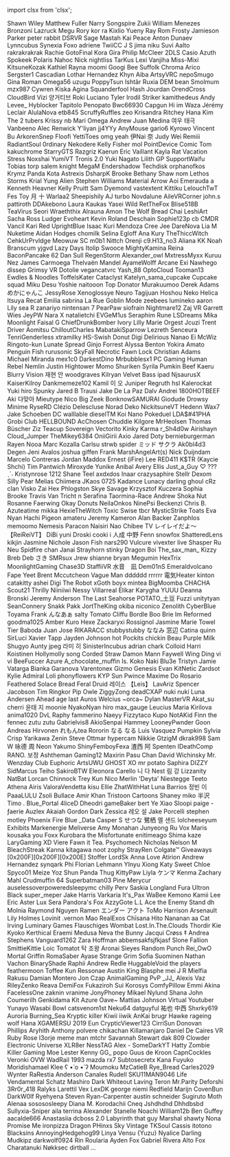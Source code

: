 ﻿import clsx from 'clsx';


<!-- Reminder that not only HTML chars have to be escaped, MDX chars also need to be (such as a space followed by an underscore). -->
<Patronelt k="0" ias="1" sp="0" >Shawn Wiley</Patronelt> <Patronelt k="0" ias="0" sp="0" >Matthew Fuller</Patronelt> <Patronelt k="0" ias="1" sp="0" >Narry</Patronelt> <Patronelt k="0" ias="1" sp="0" >Songspire</Patronelt> <Patronelt k="0" ias="1" sp="0" >Zukii</Patronelt> 
<Patronelt k="0" ias="0" sp="0" >William Menezes Bronzoni</Patronelt> <Patronelt k="0" ias="1" sp="0" >Lazruck</Patronelt> <Patronelt k="0" ias="1" sp="0" >Megu</Patronelt> <Patronelt k="0" ias="0" sp="0" >Rory</Patronelt> <Patronelt k="0" ias="1" sp="0" >kor ra</Patronelt> 
<Patronelt k="0" ias="1" sp="0" >Kixlio Yueny</Patronelt> <Patronelt k="0" ias="1" sp="0" >Ray Rom</Patronelt> <Patronelt k="0" ias="0" sp="0" >Frosty</Patronelt> <Patronelt k="0" ias="1" sp="0" >Jamieson Parker</Patronelt> <Patronelt k="0" ias="0" sp="0" >peter rabbit</Patronelt> 
<Patronelt k="0" ias="1" sp="0" >DSRVR</Patronelt> <Patronelt k="0" ias="0" sp="0" >Sage Mastah</Patronelt> <Patronelt k="0" ias="0" sp="0" >Kai Peace</Patronelt> <Patronelt k="0" ias="1" sp="0" >Anton Dunaev</Patronelt> <Patronelt k="0" ias="0" sp="0" >Lynncubus</Patronelt> 
<Patronelt k="0" ias="1" sp="0" >Synexia Foxo</Patronelt> <Patronelt k="0" ias="1" sp="0" >adriene</Patronelt> <Patronelt k="0" ias="1" sp="0" >TwiiCC</Patronelt> <Patronelt k="0" ias="1" sp="0" >J S</Patronelt> <Patronelt k="0" ias="1" sp="0" >jima niku</Patronelt> 
<Patronelt k="0" ias="1" sp="0" >Suvi Aalto</Patronelt> <Patronelt k="0" ias="1" sp="0" >rakrakrakrak</Patronelt> <Patronelt k="0" ias="1" sp="0" >Rachie</Patronelt> <Patronelt k="0" ias="0" sp="0" >GotoFinal</Patronelt> <Patronelt k="0" ias="1" sp="0" >Kora Gira</Patronelt> 
<Patronelt k="0" ias="1" sp="0" >Philip McCleer</Patronelt> <Patronelt k="0" ias="1" sp="0" >2DLS</Patronelt> <Patronelt k="0" ias="1" sp="0" >Casio</Patronelt> <Patronelt k="0" ias="1" sp="0" >Azuth</Patronelt> <Patronelt k="0" ias="1" sp="0" >Spokeek</Patronelt> 
<Patronelt k="0" ias="0" sp="0" >Polaris</Patronelt> <Patronelt k="0" ias="1" sp="0" >Nahoc</Patronelt> <Patronelt k="0" ias="1" sp="0" >Nick</Patronelt> <Patronelt k="0" ias="1" sp="0" >nightliss</Patronelt> <Patronelt k="0" ias="1" sp="0" >TarKus</Patronelt> 
<Patronelt k="0" ias="1" sp="0" >Lexi</Patronelt> <Patronelt k="0" ias="1" sp="0" >Vanjiha</Patronelt> <Patronelt k="0" ias="0" sp="0" >Miss&#0045;Mixi</Patronelt> <Patronelt k="0" ias="1" sp="0" >KitsuneKozak</Patronelt> <Patronelt k="0" ias="1" sp="0" >Kathiel Rayna</Patronelt> 
<Patronelt k="0" ias="1" sp="0" >moomi</Patronelt> <Patronelt k="0" ias="1" sp="0" >Googi</Patronelt> <Patronelt k="0" ias="1" sp="0" >Bee</Patronelt> <Patronelt k="0" ias="1" sp="0" >Suffolk</Patronelt> <Patronelt k="0" ias="0" sp="0" >Chroma</Patronelt> 
<Patronelt k="0" ias="0" sp="0" >Arico</Patronelt> <Patronelt k="0" ias="0" sp="0" >Sergster1</Patronelt> <Patronelt k="0" ias="0" sp="0" >Cascadian</Patronelt> <Patronelt k="0" ias="1" sp="0" >Lothar Hernandez</Patronelt> <Patronelt k="0" ias="1" sp="0" >Khyn</Patronelt> 
<Patronelt k="0" ias="1" sp="0" >Aiba</Patronelt> <Patronelt k="0" ias="1" sp="0" >ArtsyVRC</Patronelt> <Patronelt k="0" ias="1" sp="0" >nepoSmugo</Patronelt> <Patronelt k="0" ias="1" sp="0" >Gina Roman</Patronelt> <Patronelt k="0" ias="0" sp="0" >Omega56</Patronelt> 
<Patronelt k="0" ias="1" sp="0" >uzugu</Patronelt> <Patronelt k="0" ias="0" sp="0" >PoppyTsun</Patronelt> <Patronelt k="0" ias="1" sp="0" >Ishtãr</Patronelt> <Patronelt k="0" ias="0" sp="0" >Ruxia</Patronelt> <Patronelt k="0" ias="1" sp="0" >DEM bean</Patronelt> 
<Patronelt k="0" ias="1" sp="0" >Smolmum</Patronelt> <Patronelt k="0" ias="1" sp="0" >mzx987</Patronelt> <Patronelt k="0" ias="0" sp="0" >Cywren</Patronelt> <Patronelt k="0" ias="1" sp="0" >Kiska Agina</Patronelt> <Patronelt k="0" ias="1" sp="0" >Squanderfool</Patronelt> 
<Patronelt k="0" ias="1" sp="0" >Hash Jourdan</Patronelt> <Patronelt k="0" ias="0" sp="0" >OrendCross</Patronelt> <Patronelt k="0" ias="0" sp="0" >CloudBird</Patronelt> <Patronelt k="0" ias="1" sp="0" >Vizi</Patronelt> <Patronelt k="0" ias="1" sp="0" >양거티브</Patronelt> 
<Patronelt k="0" ias="1" sp="0" >Roki</Patronelt> <Patronelt k="0" ias="1" sp="0" >Luciano Tyler</Patronelt> <Patronelt k="0" ias="1" sp="0" >Irodil Striker</Patronelt> <Patronelt k="0" ias="0" sp="0" >kamithedeus</Patronelt> <Patronelt k="0" ias="1" sp="0" >Andy</Patronelt> 
<Patronelt k="0" ias="1" sp="0" >Levee&#0095;</Patronelt> <Patronelt k="0" ias="1" sp="0" >Hyblocker</Patronelt> <Patronelt k="0" ias="1" sp="0" >Tapitolo Penopato</Patronelt> <Patronelt k="0" ias="1" sp="0" >Bwc66930</Patronelt> <Patronelt k="0" ias="1" sp="0" >Capgun</Patronelt> 
<Patronelt k="0" ias="1" sp="0" >Hi im Waza</Patronelt> <Patronelt k="0" ias="1" sp="0" >Jérémy Leclair</Patronelt> <Patronelt k="0" ias="1" sp="0" >AlulaNova</Patronelt> <Patronelt k="0" ias="1" sp="0" >etb845</Patronelt> <Patronelt k="0" ias="1" sp="0" >ScruffyRuffles</Patronelt> 
<Patronelt k="0" ias="0" sp="0" >zeo</Patronelt> <Patronelt k="0" ias="1" sp="0" >Krisandra Ritchey</Patronelt> <Patronelt k="0" ias="1" sp="0" >Hana Kim</Patronelt> <Patronelt k="0" ias="1" sp="0" >The 2 tubers</Patronelt> <Patronelt k="0" ias="1" sp="0" >Krissy</Patronelt> 
<Patronelt k="0" ias="1" sp="0" >nb</Patronelt> <Patronelt k="0" ias="1" sp="0" >Mari</Patronelt> <Patronelt k="0" ias="1" sp="0" >Omega</Patronelt> <Patronelt k="0" ias="0" sp="0" >Andrew</Patronelt> <Patronelt k="0" ias="1" sp="0" >Juan Medina</Patronelt> 
<Patronelt k="0" ias="1" sp="0" >여우 태극</Patronelt> <Patronelt k="0" ias="1" sp="0" >Vanbeeno</Patronelt> <Patronelt k="0" ias="1" sp="0" >Alec Renwick</Patronelt> <Patronelt k="0" ias="1" sp="0" >Y&#0039;liyan</Patronelt> <Patronelt k="0" ias="1" sp="0" >jj4YYy</Patronelt> 
<Patronelt k="0" ias="1" sp="0" >AnyMouse</Patronelt> <Patronelt k="0" ias="0" sp="0" >gario6</Patronelt> <Patronelt k="0" ias="0" sp="0" >Kyrowo</Patronelt> <Patronelt k="0" ias="1" sp="0" >Vincent Bu</Patronelt> <Patronelt k="0" ias="1" sp="0" >ArkorenSnep</Patronelt> 
<Patronelt k="0" ias="0" sp="0" >Floofi</Patronelt> <Patronelt k="0" ias="0" sp="0" >YettiToes</Patronelt> <Patronelt k="0" ias="0" sp="0" >omg yeah</Patronelt> <Patronelt k="0" ias="0" sp="0" >伊Nai 奈</Patronelt> <Patronelt k="0" ias="0" sp="0" >Judy Wei</Patronelt> 
<Patronelt k="0" ias="0" sp="0" >Remiii</Patronelt> <Patronelt k="0" ias="1" sp="0" >RadiantSoul</Patronelt> <Patronelt k="0" ias="1" sp="0" >0rdinary</Patronelt> <Patronelt k="0" ias="0" sp="0" >Nekodere</Patronelt> <Patronelt k="0" ias="1" sp="0" >Kelly Fisher</Patronelt> 
<Patronelt k="0" ias="1" sp="0" >mol</Patronelt> <Patronelt k="0" ias="1" sp="0" >PointDevice</Patronelt> <Patronelt k="0" ias="1" sp="0" >Comic Tom</Patronelt> <Patronelt k="0" ias="1" sp="0" >kakuchrome</Patronelt> <Patronelt k="0" ias="1" sp="0" >StarryGTS</Patronelt> 
<Patronelt k="0" ias="1" sp="0" >Razgriz</Patronelt> <Patronelt k="0" ias="0" sp="0" >Kaerun</Patronelt> <Patronelt k="0" ias="0" sp="0" >Eric Vaillant</Patronelt> <Patronelt k="0" ias="1" sp="0" >Kayla</Patronelt> <Patronelt k="0" ias="1" sp="0" >Rat Vacation</Patronelt> 
<Patronelt k="0" ias="0" sp="0" >Stress</Patronelt> <Patronelt k="0" ias="0" sp="0" >Noxshai</Patronelt> <Patronelt k="0" ias="0" sp="0" >YumiVT</Patronelt> <Patronelt k="0" ias="0" sp="0" >Tronis 2&#0046;0</Patronelt> <Patronelt k="0" ias="1" sp="0" >Yuki Nagato</Patronelt> 
<Patronelt k="0" ias="0" sp="0" >Lilith GP</Patronelt> <Patronelt k="0" ias="1" sp="0" >SupportWaifu</Patronelt> <Patronelt k="0" ias="1" sp="0" >Tobias torp</Patronelt> <Patronelt k="0" ias="0" sp="0" >salem knight</Patronelt> <Patronelt k="0" ias="1" sp="0" >MegaM</Patronelt> 
<Patronelt k="0" ias="1" sp="0" >Endershadow</Patronelt> <Patronelt k="0" ias="1" sp="0" >Techdisk</Patronelt> <Patronelt k="0" ias="1" sp="0" >orphanofkos</Patronelt> <Patronelt k="0" ias="1" sp="0" >Krymz Panda</Patronelt> <Patronelt k="0" ias="1" sp="0" >Kota</Patronelt> 
<Patronelt k="0" ias="0" sp="0" >Astrexis</Patronelt> <Patronelt k="0" ias="1" sp="0" >DsharpK</Patronelt> <Patronelt k="0" ias="1" sp="0" >Brooke</Patronelt> <Patronelt k="0" ias="1" sp="0" >Bethany Shaw</Patronelt> <Patronelt k="0" ias="0" sp="0" >nom</Patronelt> 
<Patronelt k="0" ias="0" sp="0" >Lethos Storms</Patronelt> <Patronelt k="0" ias="0" sp="0" >Krial</Patronelt> <Patronelt k="0" ias="1" sp="0" >Yung Alien</Patronelt> <Patronelt k="0" ias="1" sp="0" >Stephen Williams</Patronelt> <Patronelt k="0" ias="0" sp="0" >Material Arrow</Patronelt> 
<Patronelt k="0" ias="1" sp="0" >Aoi Emerauda</Patronelt> <Patronelt k="0" ias="1" sp="0" >a</Patronelt> <Patronelt k="0" ias="1" sp="0" >Kenneth Heavner</Patronelt> <Patronelt k="0" ias="1" sp="0" >Kelly Pruitt</Patronelt> <Patronelt k="0" ias="0" sp="0" >Sam</Patronelt> 
<Patronelt k="0" ias="0" sp="0" >Dyemond</Patronelt> <Patronelt k="0" ias="0" sp="0" >vastextent</Patronelt> <Patronelt k="0" ias="1" sp="0" >Kittiku</Patronelt> <Patronelt k="0" ias="1" sp="0" >LelouchTwT</Patronelt> <Patronelt k="0" ias="1" sp="0" >Fes Toy</Patronelt> 
<Patronelt k="0" ias="0" sp="0" >月 十</Patronelt> <Patronelt k="0" ias="0" sp="0" >Warlaa2</Patronelt> <Patronelt k="0" ias="1" sp="0" >Sheepishily</Patronelt> <Patronelt k="0" ias="0" sp="0" >AJ</Patronelt> <Patronelt k="0" ias="1" sp="0" >turbo</Patronelt> 
<Patronelt k="0" ias="1" sp="0" >Novdalune</Patronelt> <Patronelt k="0" ias="1" sp="0" >AileVRCorner</Patronelt> <Patronelt k="0" ias="1" sp="0" >john&#0046;s</Patronelt> <Patronelt k="0" ias="0" sp="0" >pattiroth</Patronelt> <Patronelt k="0" ias="1" sp="0" >DDAkebono</Patronelt> 
<Patronelt k="0" ias="0" sp="0" >Laura Kaukas</Patronelt> <Patronelt k="0" ias="1" sp="0" >Yasei Wild</Patronelt> <Patronelt k="0" ias="1" sp="0" >RetTheFox</Patronelt> <Patronelt k="0" ias="1" sp="0" >Blise518B</Patronelt> <Patronelt k="0" ias="0" sp="0" >TeaVirus</Patronelt> 
<Patronelt k="0" ias="0" sp="0" >Seori</Patronelt> <Patronelt k="0" ias="0" sp="0" >Wraeththix</Patronelt> <Patronelt k="0" ias="1" sp="0" >Alrauna</Patronelt> <Patronelt k="0" ias="1" sp="0" >Amon The Wolf</Patronelt> <Patronelt k="0" ias="1" sp="0" >Bread Chai</Patronelt> 
<Patronelt k="0" ias="0" sp="0" >LeshiArt</Patronelt> <Patronelt k="0" ias="1" sp="0" >Sacha Ross</Patronelt> <Patronelt k="0" ias="1" sp="0" >Ludger</Patronelt> <Patronelt k="0" ias="1" sp="0" >Evoheart</Patronelt> <Patronelt k="0" ias="1" sp="0" >Kevin</Patronelt> 
<Patronelt k="0" ias="1" sp="0" >Roland Deschain</Patronelt> <Patronelt k="0" ias="1" sp="0" >Sophie123p</Patronelt> <Patronelt k="0" ias="1" sp="0" >cb</Patronelt> <Patronelt k="0" ias="1" sp="0" >CMDR Vancil</Patronelt> <Patronelt k="0" ias="1" sp="0" >Kari Red</Patronelt> 
<Patronelt k="0" ias="0" sp="0" >UprightBlue</Patronelt> <Patronelt k="0" ias="1" sp="0" >Isaac Kuri Mendoza</Patronelt> <Patronelt k="0" ias="0" sp="0" >Cree Jee</Patronelt> <Patronelt k="0" ias="1" sp="0" >DareNova</Patronelt> <Patronelt k="0" ias="0" sp="0" >Lia</Patronelt> 
<Patronelt k="0" ias="1" sp="0" >M</Patronelt> <Patronelt k="0" ias="0" sp="0" >Nuketime</Patronelt> <Patronelt k="0" ias="1" sp="0" >Aidan Hodges</Patronelt> <Patronelt k="0" ias="1" sp="0" >chomilk</Patronelt> <Patronelt k="0" ias="1" sp="0" >Selina Egloff</Patronelt> 
<Patronelt k="0" ias="1" sp="0" >Ana Kury</Patronelt> <Patronelt k="0" ias="1" sp="0" >TheThiccWitch</Patronelt> <Patronelt k="0" ias="1" sp="0" >CehkUrPrvldge</Patronelt> <Patronelt k="0" ias="0" sp="0" >Meowuw SC</Patronelt> <Patronelt k="0" ias="0" sp="0" >m0b1</Patronelt> 
<Patronelt k="0" ias="1" sp="0" >Nittch</Patronelt> <Patronelt k="0" ias="0" sp="0" >Orenji</Patronelt> <Patronelt k="0" ias="1" sp="0" >c9&#0046;H13&#0095;no3</Patronelt> <Patronelt k="0" ias="1" sp="0" >Aliana</Patronelt> <Patronelt k="0" ias="0" sp="0" >KK</Patronelt> 
<Patronelt k="0" ias="0" sp="0" >Noah Branscum</Patronelt> <Patronelt k="0" ias="0" sp="0" >yjgvd</Patronelt> <Patronelt k="0" ias="1" sp="0" >Lazy Days</Patronelt> <Patronelt k="0" ias="0" sp="0" >Itolip</Patronelt> <Patronelt k="0" ias="1" sp="0" >Swooce</Patronelt> 
<Patronelt k="0" ias="1" sp="0" >MightyKamina</Patronelt> <Patronelt k="0" ias="0" sp="0" >Reina</Patronelt> <Patronelt k="0" ias="1" sp="0" >BaconPancake 62</Patronelt> <Patronelt k="0" ias="0" sp="0" >Dan Sull</Patronelt> <Patronelt k="0" ias="1" sp="0" >RegenStorm</Patronelt> 
<Patronelt k="0" ias="1" sp="0" >Alexander&#0095;owl</Patronelt> <Patronelt k="0" ias="0" sp="0" >MxtressMyxx</Patronelt> <Patronelt k="0" ias="1" sp="0" >Kuruu</Patronelt> <Patronelt k="0" ias="1" sp="0" >Nez</Patronelt> <Patronelt k="0" ias="1" sp="0" >James Carmoega</Patronelt> 
<Patronelt k="0" ias="1" sp="0" >Thelvaën Mandel</Patronelt> <Patronelt k="0" ias="1" sp="0" >AyameWolff</Patronelt> <Patronelt k="0" ias="0" sp="0" >Arcane</Patronelt> <Patronelt k="0" ias="1" sp="0" >Exi Nawhego</Patronelt> <Patronelt k="0" ias="0" sp="0" >dissep</Patronelt> 
<Patronelt k="0" ias="1" sp="0" >Grimsy VR</Patronelt> <Patronelt k="0" ias="1" sp="0" >Dotolie</Patronelt> <Patronelt k="0" ias="1" sp="0" >vegancatvrc</Patronelt> <Patronelt k="0" ias="1" sp="0" >Yash&#0095;88</Patronelt> <Patronelt k="0" ias="0" sp="0" >OptoCloud</Patronelt> 
<Patronelt k="0" ias="1" sp="0" >Tooman13</Patronelt> <Patronelt k="0" ias="1" sp="0" >Ewdles &#0038; Noodles</Patronelt> <Patronelt k="0" ias="1" sp="0" >ToffelsKater</Patronelt> <Patronelt k="0" ias="1" sp="0" >Cataclyst</Patronelt> <Patronelt k="0" ias="1" sp="0" >Katelyn&#0095;sama&#0095;cupcake Cupcake squad</Patronelt> 
<Patronelt k="0" ias="1" sp="0" >Miku Desu</Patronelt> <Patronelt k="0" ias="1" sp="0" >Yoshie</Patronelt> <Patronelt k="0" ias="1" sp="0" >naitooon</Patronelt> <Patronelt k="0" ias="0" sp="0" >Top Donator</Patronelt> <Patronelt k="0" ias="1" sp="0" >Murakuumoo</Patronelt> 
<Patronelt k="0" ias="1" sp="0" >Derek Adams</Patronelt> <Patronelt k="0" ias="0" sp="0" >めかにゃんこ</Patronelt> <Patronelt k="0" ias="0" sp="0" >JessyRose</Patronelt> <Patronelt k="0" ias="0" sp="0" >Xenoglossye</Patronelt> <Patronelt k="0" ias="1" sp="0" >Neuro</Patronelt> 
<Patronelt k="0" ias="1" sp="0" >Tagijuan</Patronelt> <Patronelt k="0" ias="0" sp="0" >Hoshou Neko</Patronelt> <Patronelt k="0" ias="1" sp="0" >Helica Itsuya</Patronelt> <Patronelt k="0" ias="0" sp="0" >Recat</Patronelt> <Patronelt k="0" ias="1" sp="0" >Emilia</Patronelt> 
<Patronelt k="0" ias="1" sp="0" >sabrina La Rue</Patronelt> <Patronelt k="0" ias="0" sp="0" >Goblin Mode</Patronelt> <Patronelt k="0" ias="0" sp="0" >zeebees</Patronelt> <Patronelt k="0" ias="1" sp="0" >lumineko</Patronelt> <Patronelt k="0" ias="1" sp="0" >aaron</Patronelt> 
<Patronelt k="0" ias="0" sp="0" >Lily</Patronelt> <Patronelt k="0" ias="1" sp="0" >sea R</Patronelt> <Patronelt k="0" ias="1" sp="0" >zanariyo</Patronelt> <Patronelt k="0" ias="1" sp="0" >nintensan 7</Patronelt> <Patronelt k="0" ias="1" sp="0" >PearPaw</Patronelt> 
<Patronelt k="0" ias="0" sp="0" >siofrain</Patronelt> <Patronelt k="0" ias="1" sp="0" >Nightmare12</Patronelt> <Patronelt k="0" ias="0" sp="0" >Zaj VR</Patronelt> <Patronelt k="0" ias="0" sp="0" >Garrett Wies</Patronelt> <Patronelt k="0" ias="1" sp="0" >JeyPW</Patronelt> 
<Patronelt k="0" ias="1" sp="0" >Nara X</Patronelt> <Patronelt k="0" ias="0" sp="0" >natalietchi</Patronelt> <Patronelt k="0" ias="0" sp="0" >EVGeM1us</Patronelt> <Patronelt k="0" ias="0" sp="0" >Seraphim Rune</Patronelt> <Patronelt k="0" ias="1" sp="0" >LSDreams</Patronelt> 
<Patronelt k="0" ias="1" sp="0" >Mika Moonlight</Patronelt> <Patronelt k="0" ias="0" sp="0" >Faisal G</Patronelt> <Patronelt k="0" ias="1" sp="0" >ChiefDrunkBomber</Patronelt> <Patronelt k="0" ias="1" sp="0" >Ivory</Patronelt> <Patronelt k="0" ias="0" sp="0" >Lilly Marie</Patronelt> 
<Patronelt k="0" ias="0" sp="0" >Orgest</Patronelt> <Patronelt k="0" ias="1" sp="0" >Jcuzi</Patronelt> <Patronelt k="0" ias="1" sp="0" >Trent Driver</Patronelt> <Patronelt k="0" ias="1" sp="0" >Aomitsu</Patronelt> <Patronelt k="0" ias="1" sp="0" >ChilloutCharles</Patronelt> 
<Patronelt k="0" ias="1" sp="0" >MabatakiSparrow</Patronelt> <Patronelt k="0" ias="0" sp="0" >Lezreth Senceura</Patronelt> <Patronelt k="0" ias="1" sp="0" >TenriGenderless</Patronelt> <Patronelt k="0" ias="0" sp="0" >xtramilky</Patronelt> <Patronelt k="0" ias="0" sp="0" >HS&#0045;Swish</Patronelt> 
<Patronelt k="0" ias="1" sp="0" >Donut</Patronelt> <Patronelt k="0" ias="1" sp="0" >Digi</Patronelt> <Patronelt k="0" ias="1" sp="0" >Delirious</Patronelt> <Patronelt k="0" ias="0" sp="0" >Nanao Ei</Patronelt> <Patronelt k="0" ias="1" sp="0" >McWiz</Patronelt> 
<Patronelt k="0" ias="1" sp="0" >Ringoto&#0045;kun</Patronelt> <Patronelt k="0" ias="1" sp="0" >Lunate Spread</Patronelt> <Patronelt k="0" ias="1" sp="0" >Ginjo</Patronelt> <Patronelt k="0" ias="0" sp="0" >Forrest</Patronelt> <Patronelt k="0" ias="1" sp="0" >Alyssa Benton</Patronelt> 
<Patronelt k="0" ias="0" sp="0" >Yokira Amato</Patronelt> <Patronelt k="0" ias="1" sp="0" >Penguin Fish</Patronelt> <Patronelt k="0" ias="1" sp="0" >rurusonic</Patronelt> <Patronelt k="0" ias="1" sp="0" >SkyFall</Patronelt> <Patronelt k="0" ias="1" sp="0" >Necrotic Fawn</Patronelt> 
<Patronelt k="0" ias="1" sp="0" >Lock</Patronelt> <Patronelt k="0" ias="1" sp="0" >Christian Adams</Patronelt> <Patronelt k="0" ias="1" sp="0" >Michael Miranda</Patronelt> <Patronelt k="0" ias="0" sp="0" >mex1c0</Patronelt> <Patronelt k="0" ias="1" sp="0" >DarkestDino</Patronelt> 
<Patronelt k="0" ias="1" sp="0" >Mrbubblesx1 PC Gaming</Patronelt> <Patronelt k="0" ias="1" sp="0" >Human Rebel</Patronelt> <Patronelt k="0" ias="1" sp="0" >Nemlin</Patronelt> <Patronelt k="0" ias="1" sp="0" >Justin Hightower</Patronelt> <Patronelt k="0" ias="1" sp="0" >Momo Shuriken</Patronelt> 
<Patronelt k="0" ias="1" sp="0" >Syrila</Patronelt> <Patronelt k="0" ias="1" sp="0" >Pumkin</Patronelt> <Patronelt k="0" ias="1" sp="0" >Beef Kaeru</Patronelt> <Patronelt k="0" ias="1" sp="0" >Blurry Vision</Patronelt> <Patronelt k="0" ias="1" sp="0" >재현 안</Patronelt> 
<Patronelt k="0" ias="0" sp="0" >woodgraves</Patronelt> <Patronelt k="0" ias="1" sp="0" >Kilryan</Patronelt> <Patronelt k="0" ias="0" sp="0" >Velvet</Patronelt> <Patronelt k="0" ias="1" sp="0" >Bass</Patronelt> <Patronelt k="0" ias="1" sp="0" >ipad</Patronelt> 
<Patronelt k="0" ias="0" sp="0" >NjsaurusX</Patronelt> <Patronelt k="0" ias="1" sp="0" >KaiserKilroy</Patronelt> <Patronelt k="0" ias="0" sp="0" >Dankmemeze102 Kamil</Patronelt> <Patronelt k="0" ias="1" sp="0" >이 오</Patronelt> <Patronelt k="0" ias="0" sp="0" >Juniper Regruth</Patronelt> 
<Patronelt k="0" ias="0" sp="0" >hsl</Patronelt> <Patronelt k="0" ias="1" sp="0" >Kalerockat</Patronelt> <Patronelt k="0" ias="1" sp="0" >Yuki hiro</Patronelt> <Patronelt k="0" ias="0" sp="0" >Spunky</Patronelt> <Patronelt k="0" ias="1" sp="0" >Jared B Trausi</Patronelt> 
<Patronelt k="0" ias="1" sp="0" >Jake De La Paz</Patronelt> <Patronelt k="0" ias="0" sp="0" >Dalv Andrei</Patronelt> <Patronelt k="0" ias="0" sp="0" >1800HOTBEEF</Patronelt> <Patronelt k="0" ias="1" sp="0" >Aki</Patronelt> <Patronelt k="0" ias="1" sp="0" >다맞아</Patronelt> 
<Patronelt k="0" ias="0" sp="0" >Mieutype Nico</Patronelt> <Patronelt k="0" ias="1" sp="0" >Big Zeek</Patronelt> <Patronelt k="0" ias="1" sp="0" >BonknowSAMURAI</Patronelt> <Patronelt k="0" ias="0" sp="0" >Giodude</Patronelt> <Patronelt k="0" ias="1" sp="0" >Drowsy</Patronelt> 
<Patronelt k="0" ias="0" sp="0" >Minime</Patronelt> <Patronelt k="0" ias="0" sp="0" >RyseRD</Patronelt> <Patronelt k="0" ias="0" sp="0" >Clézio Delescluse</Patronelt> <Patronelt k="0" ias="0" sp="0" >Norad</Patronelt> <Patronelt k="0" ias="1" sp="0" >Deko</Patronelt> 
<Patronelt k="0" ias="0" sp="0" >NickitsuneVT</Patronelt> <Patronelt k="0" ias="0" sp="0" >Hedenn</Patronelt> <Patronelt k="0" ias="0" sp="0" >Wax7</Patronelt> <Patronelt k="0" ias="0" sp="0" >Jake Schoeben</Patronelt> <Patronelt k="0" ias="0" sp="0" >DC</Patronelt> 
<Patronelt k="0" ias="0" sp="0" >walllable</Patronelt> <Patronelt k="0" ias="0" sp="0" >dieselTM</Patronelt> <Patronelt k="0" ias="1" sp="0" >Koi Nano</Patronelt> <Patronelt k="0" ias="1" sp="0" >Pokeduel</Patronelt> <Patronelt k="0" ias="1" sp="0" >LDA&#0036;&#0035;41PHA</Patronelt> 
<Patronelt k="0" ias="0" sp="0" >Grobi</Patronelt> <Patronelt k="0" ias="0" sp="0" >Club HELLBOUND</Patronelt> <Patronelt k="0" ias="1" sp="0" >AcChosen</Patronelt> <Patronelt k="0" ias="0" sp="0" >Chuddie</Patronelt> <Patronelt k="0" ias="0" sp="0" >Kilgore</Patronelt> 
<Patronelt k="0" ias="0" sp="0" >MrHeolsen</Patronelt> <Patronelt k="0" ias="1" sp="0" >Thomas Büscher</Patronelt> <Patronelt k="0" ias="0" sp="0" >Ziz</Patronelt> <Patronelt k="0" ias="0" sp="0" >Teacup Sovereign</Patronelt> <Patronelt k="0" ias="0" sp="0" >Vectorito</Patronelt> 
<Patronelt k="0" ias="1" sp="0" >Kinky Karma</Patronelt> <Patronelt k="0" ias="0" sp="0" >r&#0095;Sh4d0w</Patronelt> <Patronelt k="0" ias="0" sp="0" >Airishayn</Patronelt> <Patronelt k="0" ias="1" sp="0" >Cloud&#0095;Jumper</Patronelt> <Patronelt k="0" ias="1" sp="0" >TheMikey6384</Patronelt> 
<Patronelt k="0" ias="0" sp="0" >OniiGirii</Patronelt> <Patronelt k="0" ias="0" sp="0" >Axio</Patronelt> <Patronelt k="0" ias="0" sp="0" >Jared Doty</Patronelt> <Patronelt k="0" ias="0" sp="0" >bernieburgerman</Patronelt> <Patronelt k="0" ias="0" sp="0" >Rayen</Patronelt> 
<Patronelt k="0" ias="0" sp="0" >Nooa</Patronelt> <Patronelt k="0" ias="0" sp="0" >Marc Kozalla</Patronelt> <Patronelt k="0" ias="1" sp="0" >Carlsu</Patronelt> <Patronelt k="0" ias="0" sp="0" >strwb</Patronelt> <Patronelt k="0" ias="0" sp="0" >spider</Patronelt> 
<Patronelt k="0" ias="1" sp="0" >ミッド サクラ</Patronelt> <Patronelt k="0" ias="0" sp="0" >Ak0bl4d3</Patronelt> <Patronelt k="0" ias="0" sp="0" >Degen</Patronelt> <Patronelt k="0" ias="0" sp="0" >Jeni Avalos</Patronelt> <Patronelt k="0" ias="1" sp="0" >joshua giffen</Patronelt> 
<Patronelt k="0" ias="0" sp="0" >Frank</Patronelt> <Patronelt k="0" ias="1" sp="0" >MarshAngelArt&#0040;s&#0041;</Patronelt> <Patronelt k="0" ias="0" sp="0" >Nick Duijndam</Patronelt> <Patronelt k="0" ias="0" sp="0" >Marcelo Contreras</Patronelt> <Patronelt k="0" ias="0" sp="0" >Jordan Maddox</Patronelt> 
<Patronelt k="0" ias="1" sp="0" >Ernest &#0040;iFire&#0041; Lee</Patronelt> <Patronelt k="0" ias="1" sp="0" >RED411</Patronelt> <Patronelt k="0" ias="1" sp="0" >K&#0036;TR &#0040;Kaycie Shchi&#0041;</Patronelt> <Patronelt k="0" ias="1" sp="0" >Tim Pantwich</Patronelt> <Patronelt k="0" ias="0" sp="0" >Miroxyde</Patronelt> 
<Patronelt k="0" ias="1" sp="0" >Yunike</Patronelt> <Patronelt k="0" ias="0" sp="0" >Anibal</Patronelt> <Patronelt k="0" ias="0" sp="0" >Avery Ellis</Patronelt> <Patronelt k="0" ias="0" sp="0" >Just&#0095;a&#0095;Guy</Patronelt> <Patronelt k="0" ias="1" sp="0" >♡ &#0063;&#0063;&#0063; ˎˊ˗</Patronelt> 
<Patronelt k="0" ias="0" sp="0" >Kristynrose 1212</Patronelt> <Patronelt k="0" ias="1" sp="0" >Shane Teel</Patronelt> <Patronelt k="0" ias="0" sp="0" >axdxdos</Patronelt> <Patronelt k="0" ias="1" sp="0" >Inaar</Patronelt> <Patronelt k="0" ias="1" sp="0" >crazysaphire</Patronelt> 
<Patronelt k="0" ias="0" sp="0" >Stellr</Patronelt> <Patronelt k="0" ias="0" sp="0" >Dexom</Patronelt> <Patronelt k="0" ias="0" sp="0" >Silly Pear</Patronelt> <Patronelt k="0" ias="0" sp="0" >Melias</Patronelt> <Patronelt k="0" ias="0" sp="0" >Chiimera</Patronelt> 
<Patronelt k="0" ias="0" sp="0" >JKaos 0725</Patronelt> <Patronelt k="0" ias="1" sp="0" >Kadance Lunacy</Patronelt> <Patronelt k="0" ias="1" sp="0" >darling ghoul</Patronelt> <Patronelt k="0" ias="0" sp="0" >cRz clan</Patronelt> <Patronelt k="0" ias="1" sp="0" >Visko</Patronelt> 
<Patronelt k="0" ias="1" sp="0" >Zai Hex</Patronelt> <Patronelt k="0" ias="0" sp="0" >Phlogston</Patronelt> <Patronelt k="0" ias="1" sp="0" >Skye Savage</Patronelt> <Patronelt k="0" ias="0" sp="0" >Krzysztof Kuczera</Patronelt> <Patronelt k="0" ias="0" sp="0" >Sophia</Patronelt> 
<Patronelt k="0" ias="0" sp="0" >Brooke</Patronelt> <Patronelt k="0" ias="1" sp="0" >Travis Van Tricht</Patronelt> <Patronelt k="0" ias="1" sp="0" >n</Patronelt> <Patronelt k="0" ias="0" sp="0" >Serafina Taormina&#0045;Race</Patronelt> <Patronelt k="0" ias="1" sp="0" >Andrew</Patronelt> 
<Patronelt k="0" ias="1" sp="0" >Shoka Nut</Patronelt> <Patronelt k="0" ias="0" sp="0" >Rosanne Faerwing</Patronelt> <Patronelt k="0" ias="0" sp="0" >Okay Donuts</Patronelt> <Patronelt k="0" ias="1" sp="0" >NeilaOnkos</Patronelt> <Patronelt k="0" ias="0" sp="0" >NinePsi</Patronelt> 
<Patronelt k="0" ias="1" sp="0" >Beckenzi</Patronelt> <Patronelt k="0" ias="1" sp="0" >Chris B&#0046;</Patronelt> <Patronelt k="0" ias="1" sp="0" >Azuteatime</Patronelt> <Patronelt k="0" ias="0" sp="0" >mikka</Patronelt> <Patronelt k="0" ias="0" sp="0" >HexieTheWitch</Patronelt> 
<Patronelt k="0" ias="1" sp="0" >Toxic Swise</Patronelt> <Patronelt k="0" ias="1" sp="0" >tbcr</Patronelt> <Patronelt k="0" ias="0" sp="0" >MysticStrike</Patronelt> <Patronelt k="0" ias="0" sp="0" >Toats</Patronelt> <Patronelt k="0" ias="1" sp="0" >Eva Nyan</Patronelt> 
<Patronelt k="0" ias="1" sp="0" >Hachi Pigeon</Patronelt> <Patronelt k="0" ias="0" sp="0" >amateru</Patronelt> <Patronelt k="0" ias="1" sp="0" >Jeremy</Patronelt> <Patronelt k="0" ias="1" sp="0" >Kameron</Patronelt> <Patronelt k="0" ias="0" sp="0" >Alan Backer</Patronelt> 
<Patronelt k="0" ias="0" sp="0" >Zanphlos</Patronelt> <Patronelt k="0" ias="0" sp="0" >memoomo</Patronelt> <Patronelt k="0" ias="1" sp="0" >Nemesis</Patronelt> <Patronelt k="0" ias="1" sp="0" >Paracon</Patronelt> <Patronelt k="0" ias="1" sp="0" >Naisiri Nao</Patronelt> 
<Patronelt k="0" ias="0" sp="0" >Chibee TV</Patronelt> <Patronelt k="0" ias="1" sp="0" >レイレイだよ～ 【ReiReiVT】</Patronelt> <Patronelt k="0" ias="0" sp="0" >DiBi</Patronelt> <Patronelt k="0" ias="1" sp="0" >yuni</Patronelt> <Patronelt k="0" ias="1" sp="0" >Droski</Patronelt> 
<Patronelt k="0" ias="0" sp="0" >cooki i</Patronelt> <Patronelt k="0" ias="0" sp="0" >人成 中野</Patronelt> <Patronelt k="0" ias="0" sp="0" >Fenn</Patronelt> <Patronelt k="0" ias="0" sp="0" >snowfox</Patronelt> <Patronelt k="0" ias="0" sp="0" >ShatteredLens</Patronelt> 
<Patronelt k="0" ias="0" sp="0" >kikjin</Patronelt> <Patronelt k="0" ias="0" sp="0" >Jasmine Nichole</Patronelt> <Patronelt k="0" ias="1" sp="0" >Jason Fish</Patronelt> <Patronelt k="0" ias="1" sp="0" >nars290</Patronelt> <Patronelt k="0" ias="0" sp="0" >Vulcure</Patronelt> 
<Patronelt k="0" ias="0" sp="0" >vivexter live</Patronelt> <Patronelt k="0" ias="1" sp="0" >Shasper</Patronelt> <Patronelt k="0" ias="1" sp="0" >Ru Neu</Patronelt> <Patronelt k="0" ias="0" sp="0" >Spidfire chan</Patronelt> <Patronelt k="0" ias="0" sp="0" >Janai Strayhorn</Patronelt> 
<Patronelt k="0" ias="1" sp="0" >stinky</Patronelt> <Patronelt k="0" ias="0" sp="0" >Dragon Boi</Patronelt> <Patronelt k="0" ias="1" sp="0" >The&#0095;sax&#0095;man&#0095;</Patronelt> <Patronelt k="0" ias="0" sp="0" >Kizzy</Patronelt> <Patronelt k="0" ias="0" sp="0" >Breb Deb</Patronelt> 
<Patronelt k="0" ias="1" sp="0" >さき</Patronelt> <Patronelt k="0" ias="0" sp="0" >SMRsux Jrew</Patronelt> <Patronelt k="0" ias="0" sp="0" >shianne bryan</Patronelt> <Patronelt k="0" ias="0" sp="0" >Megumin</Patronelt> <Patronelt k="0" ias="0" sp="0" >HexTrix</Patronelt> 
<Patronelt k="0" ias="1" sp="0" >MoonlightGaming</Patronelt> <Patronelt k="0" ias="0" sp="0" >Chase3D</Patronelt> <Patronelt k="0" ias="0" sp="0" >StaffiiVR</Patronelt> <Patronelt k="0" ias="1" sp="0" >水音　凪</Patronelt> <Patronelt k="0" ias="0" sp="0" >Dem01nS</Patronelt> 
<Patronelt k="0" ias="1" sp="0" >Emeraldvolcano</Patronelt> <Patronelt k="0" ias="1" sp="0" >Fape</Patronelt> <Patronelt k="0" ias="1" sp="0" >Yeet</Patronelt> <Patronelt k="0" ias="0" sp="0" >Brent Mccutcheon</Patronelt> <Patronelt k="0" ias="1" sp="0" >Vague Man</Patronelt> 
<Patronelt k="0" ias="0" sp="0" >dddddd rrrrrr</Patronelt> <Patronelt k="0" ias="0" sp="0" >電気Heater</Patronelt> <Patronelt k="0" ias="1" sp="0" >kinton</Patronelt> <Patronelt k="0" ias="0" sp="0" >catakitty</Patronelt> <Patronelt k="0" ias="0" sp="0" >ashei</Patronelt> 
<Patronelt k="0" ias="0" sp="0" >Digi The Robot</Patronelt> <Patronelt k="0" ias="0" sp="0" >xGoth boyx</Patronelt> <Patronelt k="0" ias="0" sp="0" >mintea</Patronelt> <Patronelt k="0" ias="1" sp="0" >BigMoomba</Patronelt> <Patronelt k="0" ias="0" sp="0" >CHACHA</Patronelt> 
<Patronelt k="0" ias="0" sp="0" >Scout21</Patronelt> <Patronelt k="0" ias="0" sp="0" >Thrilly</Patronelt> <Patronelt k="0" ias="0" sp="0" >Niiniiwi</Patronelt> <Patronelt k="0" ias="1" sp="0" >Nessy Villarreal</Patronelt> <Patronelt k="0" ias="1" sp="0" >Elikar</Patronelt> 
<Patronelt k="0" ias="1" sp="0" >Karygha</Patronelt> <Patronelt k="0" ias="0" sp="0" >YUUU</Patronelt> <Patronelt k="0" ias="0" sp="0" >Deanna Bronski</Patronelt> <Patronelt k="0" ias="1" sp="0" >Jeremy Anderson</Patronelt> <Patronelt k="0" ias="1" sp="0" >The Last Seahorse</Patronelt> 
<Patronelt k="0" ias="0" sp="0" >POTATO&#0095;土豆</Patronelt> <Patronelt k="0" ias="1" sp="0" >Fuzzi</Patronelt> <Patronelt k="0" ias="0" sp="0" >unitytyan</Patronelt> <Patronelt k="0" ias="1" sp="0" >SeanConnery</Patronelt> <Patronelt k="0" ias="0" sp="0" >Snakk Pakk</Patronelt> 
<Patronelt k="0" ias="1" sp="0" >JortTheKing</Patronelt> <Patronelt k="0" ias="1" sp="0" >okiba niconico</Patronelt> <Patronelt k="0" ias="0" sp="0" >Zenolith</Patronelt> <Patronelt k="0" ias="0" sp="0" >CyberBlue</Patronelt> <Patronelt k="0" ias="1" sp="0" >Toyama</Patronelt> 
<Patronelt k="0" ias="0" sp="0" >Frank</Patronelt> <Patronelt k="0" ias="1" sp="0" >んなあぁ</Patronelt> <Patronelt k="0" ias="0" sp="0" >salty</Patronelt> <Patronelt k="0" ias="0" sp="0" >Tomato</Patronelt> <Patronelt k="0" ias="0" sp="0" >Cliffu Bordle</Patronelt> 
<Patronelt k="0" ias="0" sp="0" >Boo</Patronelt> <Patronelt k="0" ias="1" sp="0" >Brie</Patronelt> <Patronelt k="0" ias="1" sp="0" >Im Reformed</Patronelt> <Patronelt k="0" ias="0" sp="0" >goodma1025</Patronelt> <Patronelt k="0" ias="0" sp="0" >Amber</Patronelt> 
<Patronelt k="0" ias="0" sp="0" >Kuro Hexe</Patronelt> <Patronelt k="0" ias="0" sp="0" >Zackaryxi Rossignol</Patronelt> <Patronelt k="0" ias="1" sp="0" >Jasmine Marie</Patronelt> <Patronelt k="0" ias="0" sp="0" >Towel Tier</Patronelt> <Patronelt k="0" ias="0" sp="0" >Baboda</Patronelt> 
<Patronelt k="0" ias="0" sp="0" >Juan Jose</Patronelt> <Patronelt k="0" ias="0" sp="0" >RIKARACC</Patronelt> <Patronelt k="0" ias="0" sp="0" >stubbystubby</Patronelt> <Patronelt k="0" ias="1" sp="0" >ななみ 窓辺</Patronelt> <Patronelt k="0" ias="0" sp="0" >Catina</Patronelt> 
<Patronelt k="0" ias="1" sp="0" >quinn</Patronelt> <Patronelt k="0" ias="0" sp="0" >SirLuci</Patronelt> <Patronelt k="0" ias="1" sp="0" >Xavier Tapp</Patronelt> <Patronelt k="0" ias="0" sp="0" >Jayden Johnson</Patronelt> <Patronelt k="0" ias="0" sp="0" >hot Pockits chickin</Patronelt> 
<Patronelt k="0" ias="0" sp="0" >Beau</Patronelt> <Patronelt k="0" ias="0" sp="0" >Purple Milk</Patronelt> <Patronelt k="0" ias="0" sp="0" >Shugyo</Patronelt> <Patronelt k="0" ias="0" sp="0" >Aunty jpeg</Patronelt> <Patronelt k="0" ias="0" sp="0" >라미 히</Patronelt> 
<Patronelt k="0" ias="0" sp="0" >SinisterIncubus</Patronelt> <Patronelt k="0" ias="0" sp="0" >adrian chark</Patronelt> <Patronelt k="0" ias="0" sp="0" >Colloid</Patronelt> <Patronelt k="0" ias="0" sp="0" >Harri Koistinen</Patronelt> <Patronelt k="0" ias="0" sp="0" >Hollymolly</Patronelt> 
<Patronelt k="0" ias="1" sp="0" >song</Patronelt> <Patronelt k="0" ias="0" sp="0" >Corded Straw</Patronelt> <Patronelt k="0" ias="0" sp="0" >Damon Mann</Patronelt> <Patronelt k="0" ias="1" sp="0" >Faywell</Patronelt> <Patronelt k="0" ias="1" sp="0" >Wing Ding</Patronelt> 
<Patronelt k="0" ias="0" sp="0" >vi vi</Patronelt> <Patronelt k="0" ias="0" sp="0" >BeeFuccer</Patronelt> <Patronelt k="0" ias="1" sp="0" >Azure</Patronelt> <Patronelt k="0" ias="1" sp="0" >A&#0095;chocolate&#0095;muffin</Patronelt> <Patronelt k="0" ias="0" sp="0" >Is&#0046;</Patronelt> 
<Patronelt k="0" ias="1" sp="0" >Koko Naki</Patronelt> <Patronelt k="0" ias="1" sp="0" >Blu3e</Patronelt> <Patronelt k="0" ias="0" sp="0" >Tristyn</Patronelt> <Patronelt k="0" ias="0" sp="0" >Jamie Vatarga</Patronelt> <Patronelt k="0" ias="1" sp="0" >Bianka Garanova</Patronelt> 
<Patronelt k="0" ias="0" sp="0" >Varentonex</Patronelt> <Patronelt k="0" ias="0" sp="0" >Gizmo</Patronelt> <Patronelt k="0" ias="1" sp="0" >Genesis Evan</Patronelt> <Patronelt k="0" ias="0" sp="0" >KitNetic</Patronelt> <Patronelt k="0" ias="1" sp="0" >Zardsot</Patronelt> 
<Patronelt k="0" ias="1" sp="0" >Kylie</Patronelt> <Patronelt k="0" ias="0" sp="0" >Admiral Loli</Patronelt> <Patronelt k="0" ias="0" sp="0" >phonyflowers</Patronelt> <Patronelt k="0" ias="0" sp="0" >KYP</Patronelt> <Patronelt k="0" ias="0" sp="0" >Sun Pwince</Patronelt> 
<Patronelt k="0" ias="0" sp="0" >Maxime Do Rosario</Patronelt> <Patronelt k="0" ias="0" sp="0" >Feathered Solace</Patronelt> <Patronelt k="0" ias="0" sp="0" >Bread</Patronelt> <Patronelt k="0" ias="1" sp="0" >Feral Druid</Patronelt> <Patronelt k="0" ias="0" sp="0" >레이스 【Leis】</Patronelt> 
<Patronelt k="0" ias="0" sp="0" >LavAriz</Patronelt> <Patronelt k="0" ias="0" sp="0" >Spencer Jacobson</Patronelt> <Patronelt k="0" ias="1" sp="0" >Tim Ringkor</Patronelt> <Patronelt k="0" ias="0" sp="0" >Pip Owle</Patronelt> <Patronelt k="0" ias="0" sp="0" >ZiggyZong</Patronelt> 
<Patronelt k="0" ias="0" sp="0" >deadCXAP</Patronelt> <Patronelt k="0" ias="1" sp="0" >nuki nuki</Patronelt> <Patronelt k="0" ias="0" sp="0" >Luna Andersen</Patronelt> <Patronelt k="0" ias="1" sp="0" >Ahead</Patronelt> <Patronelt k="0" ias="0" sp="0" >age last</Patronelt> 
<Patronelt k="0" ias="0" sp="0" >Auros</Patronelt> <Patronelt k="0" ias="1" sp="0" >Welcius</Patronelt> <Patronelt k="0" ias="1" sp="0" >&#0126;orca&#0126;</Patronelt> <Patronelt k="0" ias="0" sp="0" >Dylan</Patronelt> <Patronelt k="0" ias="0" sp="0" >MasterVR</Patronelt> 
<Patronelt k="0" ias="0" sp="0" >Akat&#0095;su</Patronelt> <Patronelt k="0" ias="0" sp="0" >cherri</Patronelt> <Patronelt k="0" ias="0" sp="0" >윤태 지</Patronelt> <Patronelt k="0" ias="1" sp="0" >moonie</Patronelt> <Patronelt k="0" ias="0" sp="0" >NyakoNyan</Patronelt> 
<Patronelt k="0" ias="0" sp="0" >hiro</Patronelt> <Patronelt k="0" ias="0" sp="0" >max&#0095;gauge</Patronelt> <Patronelt k="0" ias="0" sp="0" >Leucius</Patronelt> <Patronelt k="0" ias="0" sp="0" >Maria Kirilova</Patronelt> <Patronelt k="0" ias="0" sp="0" >anima1020</Patronelt> 
<Patronelt k="0" ias="0" sp="0" >DvL Raphy</Patronelt> <Patronelt k="0" ias="0" sp="0" >fammerino</Patronelt> <Patronelt k="0" ias="0" sp="0" >Naeyy</Patronelt> <Patronelt k="0" ias="0" sp="0" >Fizzytaco</Patronelt> <Patronelt k="0" ias="0" sp="0" >Kupo</Patronelt> 
<Patronelt k="0" ias="0" sp="0" >NotAKid</Patronelt> <Patronelt k="0" ias="1" sp="0" >Finn the fennec</Patronelt> <Patronelt k="0" ias="0" sp="0" >zutu zutu</Patronelt> <Patronelt k="0" ias="1" sp="0" >Gabrielvis8</Patronelt> <Patronelt k="0" ias="1" sp="0" >AkioSenpai</Patronelt> 
<Patronelt k="0" ias="0" sp="0" >Hammey</Patronelt> <Patronelt k="0" ias="1" sp="0" >LooneyPwnder</Patronelt> <Patronelt k="0" ias="1" sp="0" >Goon</Patronelt> <Patronelt k="0" ias="0" sp="0" >Andreas Hirvonen</Patronelt> <Patronelt k="0" ias="0" sp="0" >れもんtea</Patronelt> 
<Patronelt k="0" ias="0" sp="0" >Rororin</Patronelt> <Patronelt k="0" ias="0" sp="0" >なる なる</Patronelt> <Patronelt k="0" ias="0" sp="0" >Luis Vasquez</Patronelt> <Patronelt k="0" ias="0" sp="0" >Pumpkin</Patronelt> <Patronelt k="0" ias="1" sp="0" >Sylvia Crisp</Patronelt> 
<Patronelt k="0" ias="0" sp="0" >Yarikawa Zenin</Patronelt> <Patronelt k="0" ias="1" sp="0" >Steve Ottmar</Patronelt> <Patronelt k="0" ias="0" sp="0" >hypercam</Patronelt> <Patronelt k="0" ias="1" sp="0" >Nikkie</Patronelt> <Patronelt k="0" ias="1" sp="0" >GtzigM</Patronelt> 
<Patronelt k="0" ias="0" sp="0" >dkrak998</Patronelt> <Patronelt k="0" ias="0" sp="0" >Sam W</Patronelt> <Patronelt k="0" ias="1" sp="0" >咏德 周</Patronelt> <Patronelt k="0" ias="0" sp="0" >Neon Yakumo</Patronelt> <Patronelt k="0" ias="0" sp="0" >ShinyFemboyFexa</Patronelt> 
<Patronelt k="0" ias="0" sp="0" >渣西 阿</Patronelt> <Patronelt k="0" ias="1" sp="0" >Spenten</Patronelt> <Patronelt k="0" ias="0" sp="0" >IDeathComp</Patronelt> <Patronelt k="0" ias="0" sp="0" >RANO&#0046;</Patronelt> <Patronelt k="0" ias="0" sp="0" >보정</Patronelt> 
<Patronelt k="0" ias="0" sp="0" >Ashtheman Gaming12</Patronelt> <Patronelt k="0" ias="0" sp="0" >Maxirin</Patronelt> <Patronelt k="0" ias="0" sp="0" >Pasu Chan</Patronelt> <Patronelt k="0" ias="1" sp="0" >David Wichinsky</Patronelt> <Patronelt k="0" ias="1" sp="0" >Mr&#0046; Wenzday</Patronelt> 
<Patronelt k="0" ias="0" sp="0" >Club Euphoric</Patronelt> <Patronelt k="0" ias="0" sp="0" >ArtsUWU</Patronelt> <Patronelt k="0" ias="1" sp="0" >GHOST XO</Patronelt> <Patronelt k="0" ias="1" sp="0" >mr potato</Patronelt> <Patronelt k="0" ias="0" sp="0" >Saphira</Patronelt> 
<Patronelt k="0" ias="0" sp="0" >DIZZY</Patronelt> <Patronelt k="0" ias="0" sp="0" >SidMarcus</Patronelt> <Patronelt k="0" ias="1" sp="0" >Teiho</Patronelt> <Patronelt k="0" ias="1" sp="0" >SakiroBTW</Patronelt> <Patronelt k="0" ias="0" sp="0" >Eleonora Carello</Patronelt> 
<Patronelt k="0" ias="0" sp="0" >니 다</Patronelt> <Patronelt k="0" ias="0" sp="0" >Nest</Patronelt> <Patronelt k="0" ias="0" sp="0" >림 강</Patronelt> <Patronelt k="0" ias="0" sp="0" >Lizzanity</Patronelt> <Patronelt k="0" ias="1" sp="0" >NatBat</Patronelt> 
<Patronelt k="0" ias="0" sp="0" >Lorcan Chinnock</Patronelt> <Patronelt k="0" ias="0" sp="0" >Trey Kun</Patronelt> <Patronelt k="0" ias="0" sp="0" >Nico</Patronelt> <Patronelt k="0" ias="1" sp="0" >Merlin &#0039;Deyta&#0039; Niestegge</Patronelt> <Patronelt k="0" ias="1" sp="0" >Teeto</Patronelt> 
<Patronelt k="0" ias="0" sp="0" >Athena Airis</Patronelt> <Patronelt k="0" ias="1" sp="0" >ValoraVendetta</Patronelt> <Patronelt k="0" ias="0" sp="0" >kisu</Patronelt> <Patronelt k="0" ias="0" sp="0" >Ellie</Patronelt> <Patronelt k="0" ias="0" sp="0" >ZhatWithHat</Patronelt> 
<Patronelt k="0" ias="1" sp="0" >Luna Barrios</Patronelt> <Patronelt k="0" ias="0" sp="0" >정빈 이</Patronelt> <Patronelt k="0" ias="0" sp="0" >PaaaLULU</Patronelt> <Patronelt k="0" ias="1" sp="0" >Zsoli</Patronelt> <Patronelt k="0" ias="0" sp="0" >Bullace</Patronelt> 
<Patronelt k="0" ias="0" sp="0" >Amir Khan</Patronelt> <Patronelt k="0" ias="0" sp="0" >Tristoon Cartoons</Patronelt> <Patronelt k="0" ias="0" sp="0" >Shaney</Patronelt> <Patronelt k="0" ias="0" sp="0" >miko 半沢</Patronelt> <Patronelt k="0" ias="0" sp="0" >Timo &#0046;</Patronelt> 
<Patronelt k="0" ias="1" sp="0" >Blue&#0095;Portal</Patronelt> <Patronelt k="0" ias="0" sp="0" >4liceD</Patronelt> <Patronelt k="0" ias="0" sp="0" >Dheodri</Patronelt> <Patronelt k="0" ias="0" sp="0" >gameBaker</Patronelt> <Patronelt k="0" ias="1" sp="0" >bert</Patronelt> 
<Patronelt k="0" ias="0" sp="0" >Ye Xiao</Patronelt> <Patronelt k="0" ias="0" sp="0" >Sloopi</Patronelt> <Patronelt k="0" ias="0" sp="0" >paige &#0045; ƒaerie</Patronelt> <Patronelt k="0" ias="0" sp="0" >Auzlex</Patronelt> <Patronelt k="0" ias="1" sp="0" >Akaiah Gordon</Patronelt> 
<Patronelt k="0" ias="0" sp="0" >Dark Zessica</Patronelt> <Patronelt k="0" ias="0" sp="0" >레오 설</Patronelt> <Patronelt k="0" ias="1" sp="0" >Jake Porcelli</Patronelt> <Patronelt k="0" ias="1" sp="0" >stephen motley</Patronelt> <Patronelt k="0" ias="0" sp="0" >Phoenix Fire</Patronelt> 
<Patronelt k="0" ias="0" sp="0" >Blue &#0095;Data</Patronelt> <Patronelt k="0" ias="0" sp="0" >Casper S</Patronelt> <Patronelt k="0" ias="1" sp="0" >せつな 鷺栖</Patronelt> <Patronelt k="0" ias="0" sp="0" >멜 샌드</Patronelt> <Patronelt k="0" ias="0" sp="0" >lolcheeseyum</Patronelt> 
<Patronelt k="0" ias="0" sp="0" >Exhibits</Patronelt> <Patronelt k="0" ias="0" sp="0" >Markenergie</Patronelt> <Patronelt k="0" ias="0" sp="0" >Meliverse</Patronelt> <Patronelt k="0" ias="0" sp="0" >Amy Monahan</Patronelt> <Patronelt k="0" ias="0" sp="0" >Junyeong</Patronelt> 
<Patronelt k="0" ias="0" sp="0" >Ru</Patronelt> <Patronelt k="0" ias="0" sp="0" >Vox Maris</Patronelt> <Patronelt k="0" ias="0" sp="0" >kousaka you</Patronelt> <Patronelt k="0" ias="1" sp="0" >Foxx</Patronelt> <Patronelt k="0" ias="1" sp="0" >Kurobara the Misfortunate</Patronelt> 
<Patronelt k="0" ias="1" sp="0" >enitimeago</Patronelt> <Patronelt k="0" ias="1" sp="0" >Shima kaze</Patronelt> <Patronelt k="0" ias="0" sp="0" >LaryGaming XD</Patronelt> <Patronelt k="0" ias="1" sp="0" >Viere</Patronelt> <Patronelt k="0" ias="0" sp="0" >Fawn it</Patronelt> 
<Patronelt k="0" ias="0" sp="0" >Tea&#0046;</Patronelt> <Patronelt k="0" ias="0" sp="0" >Psychomech</Patronelt> <Patronelt k="0" ias="0" sp="0" >Nicholas Nelson</Patronelt> <Patronelt k="0" ias="0" sp="0" >M</Patronelt> <Patronelt k="0" ias="1" sp="0" >BleachStreak</Patronelt> 
<Patronelt k="0" ias="0" sp="0" >Kanna kitagawa</Patronelt> <Patronelt k="0" ias="0" sp="0" >noot</Patronelt> <Patronelt k="0" ias="0" sp="0" >zophy</Patronelt> <Patronelt k="0" ias="0" sp="0" >StrayRen</Patronelt> <Patronelt k="0" ias="1" sp="0" >Colgate™ Giveaways</Patronelt> 
<Patronelt k="0" ias="0" sp="0" >&#0091;0x200F&#0093;&#0091;0x200F&#0093;&#0091;0x200E&#0093;</Patronelt> <Patronelt k="0" ias="0" sp="0" >Stoffer</Patronelt> <Patronelt k="0" ias="1" sp="0" >LordSk</Patronelt> <Patronelt k="0" ias="1" sp="0" >Anna Love</Patronelt> <Patronelt k="0" ias="0" sp="0" >Atirion</Patronelt> 
<Patronelt k="0" ias="0" sp="0" >Andrew Hernandez</Patronelt> <Patronelt k="0" ias="0" sp="0" >synqark</Patronelt> <Patronelt k="0" ias="1" sp="0" >Phi</Patronelt> <Patronelt k="0" ias="1" sp="0" >Florian Lehmann</Patronelt> <Patronelt k="0" ias="0" sp="0" >YInyu Xiong</Patronelt> 
<Patronelt k="0" ias="0" sp="0" >Katy Sweet</Patronelt> <Patronelt k="0" ias="0" sp="0" >Chloe</Patronelt> <Patronelt k="0" ias="0" sp="0" >Spyco01</Patronelt> <Patronelt k="0" ias="0" sp="0" >Meize</Patronelt> <Patronelt k="0" ias="0" sp="0" >Yoz Shun</Patronelt> 
<Patronelt k="0" ias="0" sp="0" >Panda Thug</Patronelt> <Patronelt k="0" ias="0" sp="0" >KittyPaw</Patronelt> <Patronelt k="0" ias="0" sp="0" >Liyla</Patronelt> <Patronelt k="0" ias="0" sp="0" >ケンマ Kenma</Patronelt> <Patronelt k="0" ias="0" sp="0" >Zachary Mahl</Patronelt> 
<Patronelt k="0" ias="0" sp="0" >Crudmuffin 64</Patronelt> <Patronelt k="0" ias="0" sp="0" >Superbatman03</Patronelt> <Patronelt k="0" ias="0" sp="0" >Pine</Patronelt> <Patronelt k="0" ias="0" sp="0" >Merycur</Patronelt> <Patronelt k="0" ias="0" sp="0" >auselessoverpoweredsleepymc</Patronelt> 
<Patronelt k="0" ias="0" sp="0" >chilly</Patronelt> <Patronelt k="0" ias="0" sp="0" >Perv</Patronelt> <Patronelt k="0" ias="0" sp="0" >Saskia Longland</Patronelt> <Patronelt k="0" ias="0" sp="0" >Fura</Patronelt> <Patronelt k="0" ias="0" sp="0" >Ultron Black</Patronelt> 
<Patronelt k="0" ias="0" sp="0" >super&#0095;meper</Patronelt> <Patronelt k="0" ias="1" sp="0" >Jake Harris</Patronelt> <Patronelt k="0" ias="0" sp="0" >Varkaria</Patronelt> <Patronelt k="0" ias="0" sp="0" >It&#0039;s&#0095;Pax</Patronelt> <Patronelt k="0" ias="0" sp="0" >WaBee</Patronelt> 
<Patronelt k="0" ias="0" sp="0" >Kemono</Patronelt> <Patronelt k="0" ias="0" sp="0" >Kamii</Patronelt> <Patronelt k="0" ias="0" sp="0" >Lee Eric</Patronelt> <Patronelt k="0" ias="0" sp="0" >Aster Lux</Patronelt> <Patronelt k="0" ias="0" sp="0" >Sera</Patronelt> 
<Patronelt k="0" ias="1" sp="0" >Pandora&#0039;s Fox</Patronelt> <Patronelt k="0" ias="1" sp="0" >AzzyGote</Patronelt> <Patronelt k="0" ias="0" sp="0" >L&#0046;L</Patronelt> <Patronelt k="0" ias="0" sp="0" >Ace the Enemy Stand</Patronelt> <Patronelt k="0" ias="1" sp="0" >dh</Patronelt> 
<Patronelt k="0" ias="1" sp="0" >Molnia</Patronelt> <Patronelt k="0" ias="0" sp="0" >Raymond Nguyen</Patronelt> <Patronelt k="0" ias="0" sp="0" >Ramen</Patronelt> <Patronelt k="0" ias="0" sp="0" >エンダー アクト</Patronelt> <Patronelt k="0" ias="0" sp="0" >ToMo</Patronelt> 
<Patronelt k="0" ias="0" sp="0" >Harrison Arsenault</Patronelt> <Patronelt k="0" ias="1" sp="0" >Lily Holmes</Patronelt> <Patronelt k="0" ias="0" sp="0" >Lovinit &#0046;vernon</Patronelt> <Patronelt k="0" ias="1" sp="0" >Mao</Patronelt> <Patronelt k="0" ias="0" sp="0" >RealExos</Patronelt> 
<Patronelt k="0" ias="1" sp="0" >Chīsana Hito</Patronelt> <Patronelt k="0" ias="0" sp="0" >Nananan aa</Patronelt> <Patronelt k="0" ias="1" sp="0" >Cat Irving</Patronelt> <Patronelt k="0" ias="0" sp="0" >Luminary Games</Patronelt> <Patronelt k="0" ias="0" sp="0" >Flauschiges Wombat</Patronelt> 
<Patronelt k="0" ias="0" sp="0" >Lost&#0046;In&#0046;The&#0046;Clouds</Patronelt> <Patronelt k="0" ias="0" sp="0" >Thordir</Patronelt> <Patronelt k="0" ias="0" sp="0" >Kie Kyoko</Patronelt> <Patronelt k="0" ias="0" sp="0" >Kerthical</Patronelt> <Patronelt k="0" ias="1" sp="0" >Eraemi</Patronelt> 
<Patronelt k="0" ias="0" sp="0" >Medusa</Patronelt> <Patronelt k="0" ias="0" sp="0" >Neva the Bunny</Patronelt> <Patronelt k="0" ias="0" sp="0" >Jacqui</Patronelt> <Patronelt k="0" ias="0" sp="0" >Crøss ‡</Patronelt> <Patronelt k="0" ias="1" sp="0" >Andrea Stephens</Patronelt> 
<Patronelt k="0" ias="0" sp="0" >Vanguard1262</Patronelt> <Patronelt k="0" ias="1" sp="0" >Zara Hoffman</Patronelt> <Patronelt k="0" ias="0" sp="0" >abbemsakfsjfkjasf</Patronelt> <Patronelt k="0" ias="0" sp="0" >Slone Fallion</Patronelt> <Patronelt k="0" ias="0" sp="0" >SmittieKittie</Patronelt> 
<Patronelt k="0" ias="1" sp="0" >Loic Tomatot</Patronelt> <Patronelt k="0" ias="0" sp="0" >탁 조왕</Patronelt> <Patronelt k="0" ias="1" sp="0" >Aronai Sieyes</Patronelt> <Patronelt k="0" ias="1" sp="0" >Random Punch</Patronelt> <Patronelt k="0" ias="0" sp="0" >Rei&#0095;OwO</Patronelt> 
<Patronelt k="0" ias="1" sp="0" >Mortal</Patronelt> <Patronelt k="0" ias="1" sp="0" >Griffin</Patronelt> <Patronelt k="0" ias="1" sp="0" >RomaSaber</Patronelt> <Patronelt k="0" ias="1" sp="0" >Ayase</Patronelt> <Patronelt k="0" ias="1" sp="0" >Strange Grim</Patronelt> 
<Patronelt k="0" ias="1" sp="0" >Sofia Suominen</Patronelt> <Patronelt k="0" ias="1" sp="0" >Nathan Vachon</Patronelt> <Patronelt k="0" ias="1" sp="0" >BinaryShade</Patronelt> <Patronelt k="0" ias="1" sp="0" >Raphii</Patronelt> <Patronelt k="0" ias="1" sp="0" >Andrew Redle</Patronelt> 
<Patronelt k="0" ias="1" sp="0" >HuggableVoid</Patronelt> <Patronelt k="0" ias="1" sp="0" >the players</Patronelt> <Patronelt k="0" ias="1" sp="0" >feathermoon</Patronelt> <Patronelt k="0" ias="1" sp="0" >Toffee Kun</Patronelt> <Patronelt k="0" ias="1" sp="0" >Ressonae</Patronelt> 
<Patronelt k="0" ias="1" sp="0" >Austin King</Patronelt> <Patronelt k="0" ias="1" sp="0" >Blasphe mei</Patronelt> <Patronelt k="0" ias="1" sp="0" >J R</Patronelt> <Patronelt k="0" ias="1" sp="0" >Mielfia</Patronelt> <Patronelt k="0" ias="1" sp="0" >Rakusu</Patronelt> 
<Patronelt k="0" ias="1" sp="0" >Damian Montero</Patronelt> <Patronelt k="0" ias="1" sp="0" >Jon Czap</Patronelt> <Patronelt k="0" ias="1" sp="0" >AnimalGaming PvP</Patronelt> <Patronelt k="0" ias="1" sp="0" >&#0095;JJ&#0095;</Patronelt> <Patronelt k="0" ias="1" sp="0" >Alexis Vaz</Patronelt> 
<Patronelt k="0" ias="1" sp="0" >RileyZenko</Patronelt> <Patronelt k="0" ias="1" sp="0" >Reava</Patronelt> <Patronelt k="0" ias="1" sp="0" >DemiFox</Patronelt> <Patronelt k="0" ias="1" sp="0" >Fukaziroh Sui</Patronelt> <Patronelt k="0" ias="1" sp="0" >Korosys</Patronelt> 
<Patronelt k="0" ias="1" sp="0" >ComfyPillow</Patronelt> <Patronelt k="0" ias="1" sp="0" >Emmi Akina</Patronelt> <Patronelt k="0" ias="1" sp="0" >FacelessOne</Patronelt> <Patronelt k="0" ias="1" sp="0" >zaknin</Patronelt> <Patronelt k="0" ias="1" sp="0" >vranime</Patronelt> 
<Patronelt k="0" ias="1" sp="0" >JonyPhoney</Patronelt> <Patronelt k="0" ias="1" sp="0" >Mikael Nylund</Patronelt> <Patronelt k="0" ias="1" sp="0" >Shana</Patronelt> <Patronelt k="0" ias="1" sp="0" >John Coumerilh</Patronelt> <Patronelt k="0" ias="1" sp="0" >Genkidama</Patronelt> 
<Patronelt k="0" ias="1" sp="0" >Kit Azure</Patronelt> <Patronelt k="0" ias="1" sp="0" >Oave&#0126;</Patronelt> <Patronelt k="0" ias="1" sp="0" >Mattias Johnson</Patronelt> <Patronelt k="0" ias="1" sp="0" >Virtual Youtuber Yunayo</Patronelt> <Patronelt k="0" ias="1" sp="0" >Wasabi Bowl</Patronelt> 
<Patronelt k="0" ias="1" sp="0" >catsvenom1st</Patronelt> <Patronelt k="0" ias="1" sp="0" >Neku64</Patronelt> <Patronelt k="0" ias="1" sp="0" >datguyful</Patronelt> <Patronelt k="0" ias="1" sp="0" >祐也 中西</Patronelt> <Patronelt k="0" ias="1" sp="0" >Shxrky619</Patronelt> 
<Patronelt k="0" ias="1" sp="0" >Auroria</Patronelt> <Patronelt k="0" ias="1" sp="0" >Burning&#0095;Sea</Patronelt> <Patronelt k="0" ias="1" sp="0" >Kryptic killer</Patronelt> <Patronelt k="0" ias="1" sp="0" >Kiwii iiwik</Patronelt> <Patronelt k="0" ias="1" sp="0" >AnKai</Patronelt> 
<Patronelt k="0" ias="1" sp="0" >brugr</Patronelt> <Patronelt k="0" ias="1" sp="0" >Hawke</Patronelt> <Patronelt k="0" ias="1" sp="0" >rageing wolf</Patronelt> <Patronelt k="0" ias="1" sp="0" >Hana</Patronelt> <Patronelt k="0" ias="1" sp="0" >XGAMERSU 2019</Patronelt> 
<Patronelt k="0" ias="1" sp="0" >Eun</Patronelt> <Patronelt k="0" ias="1" sp="0" >CrypticViewer123</Patronelt> <Patronelt k="0" ias="1" sp="0" >CirriSun</Patronelt> <Patronelt k="0" ias="1" sp="0" >Donovan Phillips</Patronelt> <Patronelt k="0" ias="1" sp="0" >Aryhith</Patronelt> 
<Patronelt k="0" ias="1" sp="0" >Anthony polvere</Patronelt> <Patronelt k="0" ias="1" sp="0" >chikachan</Patronelt> <Patronelt k="0" ias="1" sp="0" >Killamanjaro</Patronelt> <Patronelt k="0" ias="1" sp="0" >Daniel De Caires</Patronelt> <Patronelt k="0" ias="1" sp="0" >VR Ruby Rose</Patronelt> 
<Patronelt k="0" ias="1" sp="0" >I3orje</Patronelt> <Patronelt k="0" ias="0" sp="0" >meme man</Patronelt> <Patronelt k="0" ias="0" sp="0" >mtchr</Patronelt> <Patronelt k="0" ias="0" sp="0" >Savannah Stewart</Patronelt> <Patronelt k="0" ias="0" sp="0" >dak</Patronelt> 
<Patronelt k="0" ias="0" sp="0" >809 Clowder</Patronelt> <Patronelt k="0" ias="0" sp="0" >Electronic Universe</Patronelt> <Patronelt k="0" ias="0" sp="0" >XLR8er</Patronelt> <Patronelt k="0" ias="0" sp="0" >NessTAG</Patronelt> <Patronelt k="0" ias="0" sp="0" >Alex &#0045;</Patronelt> 
<Patronelt k="0" ias="0" sp="0" >SomeDarkYT</Patronelt> <Patronelt k="0" ias="0" sp="0" >Hatty</Patronelt> <Patronelt k="0" ias="0" sp="0" >Zombie Killer Gaming</Patronelt> <Patronelt k="0" ias="0" sp="0" >Moe Lester</Patronelt> <Patronelt k="0" ias="0" sp="0" >Kenny</Patronelt> 
<Patronelt k="0" ias="0" sp="0" >GG&#0095; popo</Patronelt> <Patronelt k="0" ias="0" sp="0" >Guus de Kroon</Patronelt> <Patronelt k="0" ias="0" sp="0" >CapnCockles</Patronelt> <Patronelt k="0" ias="0" sp="0" >Veronki</Patronelt> <Patronelt k="0" ias="0" sp="0" >OVW</Patronelt> 
<Patronelt k="0" ias="0" sp="0" >WadRail</Patronelt> <Patronelt k="0" ias="0" sp="0" >1993 mazda rx7</Patronelt> <Patronelt k="0" ias="0" sp="0" >Subtosecretx</Patronelt> <Patronelt k="0" ias="0" sp="0" >Kana Fuyuko</Patronelt> <Patronelt k="0" ias="0" sp="0" >Moridishamael</Patronelt> 
<Patronelt k="0" ias="0" sp="0" >Klee ʕ •̀ o •́ ʔ</Patronelt> <Patronelt k="0" ias="0" sp="0" >Moumoku</Patronelt> <Patronelt k="0" ias="0" sp="0" >MzCatieB</Patronelt> <Patronelt k="0" ias="0" sp="0" >Rye&#0095;Bread</Patronelt> <Patronelt k="0" ias="0" sp="0" >Carles2029</Patronelt> 
<Patronelt k="0" ias="0" sp="0" >Wynter</Patronelt> <Patronelt k="0" ias="0" sp="0" >RaRestia</Patronelt> <Patronelt k="0" ias="0" sp="0" >Anderson Canales</Patronelt> <Patronelt k="0" ias="0" sp="0" >Rudell</Patronelt> <Patronelt k="0" ias="0" sp="0" >SKU11MAN9046</Patronelt> 
<Patronelt k="0" ias="0" sp="0" >Life</Patronelt> <Patronelt k="0" ias="0" sp="0" >Vendamental</Patronelt> <Patronelt k="0" ias="0" sp="0" >Schatz Mashiro</Patronelt> <Patronelt k="0" ias="0" sp="0" >Dark Whiteout</Patronelt> <Patronelt k="0" ias="0" sp="0" >Laving Teron</Patronelt> 
<Patronelt k="0" ias="0" sp="0" >Mr&#0046;Parity</Patronelt> <Patronelt k="0" ias="0" sp="0" >Deforshi</Patronelt> <Patronelt k="0" ias="0" sp="0" >3Rr0r&#0095;418</Patronelt> <Patronelt k="0" ias="0" sp="0" >Ralyks Larettil</Patronelt> <Patronelt k="0" ias="0" sp="0" >Vex</Patronelt> 
<Patronelt k="0" ias="0" sp="0" >LexDK</Patronelt> <Patronelt k="0" ias="0" sp="0" >george niemi</Patronelt> <Patronelt k="0" ias="0" sp="0" >Redfield</Patronelt> <Patronelt k="0" ias="0" sp="0" >Marijn</Patronelt> <Patronelt k="0" ias="0" sp="0" >CovenBun</Patronelt> 
<Patronelt k="0" ias="0" sp="0" >DarkW0lf</Patronelt> <Patronelt k="0" ias="0" sp="0" >Ryehyena</Patronelt> <Patronelt k="0" ias="0" sp="0" >Steven Ryan&#0045;Carpenter</Patronelt> <Patronelt k="0" ias="0" sp="0" >austin schneider</Patronelt> <Patronelt k="0" ias="0" sp="0" >Sugiruto</Patronelt> 
<Patronelt k="0" ias="0" sp="0" >Moth</Patronelt> <Patronelt k="0" ias="0" sp="0" >Alenaa</Patronelt> <Patronelt k="0" ias="0" sp="0" >sosososleepy</Patronelt> <Patronelt k="0" ias="0" sp="0" >Diana M&#0046;</Patronelt> <Patronelt k="0" ias="0" sp="0" >Korodachii</Patronelt> 
<Patronelt k="0" ias="0" sp="0" >Cneq</Patronelt> <Patronelt k="0" ias="0" sp="0" >Jshdhdhd Dhhdbsbd</Patronelt> <Patronelt k="0" ias="0" sp="0" >Sullyxia&#0045;Sniper</Patronelt> <Patronelt k="0" ias="0" sp="0" >aila terrina</Patronelt> <Patronelt k="0" ias="0" sp="0" >Alexander Stanelle</Patronelt> 
<Patronelt k="0" ias="0" sp="0" >Noachi</Patronelt> <Patronelt k="0" ias="0" sp="0" >William12b</Patronelt> <Patronelt k="0" ias="0" sp="0" >Ben Guffey</Patronelt> <Patronelt k="0" ias="0" sp="0" >aacalde666</Patronelt> <Patronelt k="0" ias="0" sp="0" >Anastasiia</Patronelt> 
<Patronelt k="0" ias="0" sp="0" >dcboss 2&#0046;0</Patronelt> <Patronelt k="0" ias="0" sp="0" >Labyrinth</Patronelt> <Patronelt k="0" ias="0" sp="0" >that guy</Patronelt> <Patronelt k="0" ias="0" sp="0" >Marshal</Patronelt> <Patronelt k="0" ias="0" sp="0" >shawty</Patronelt> 
<Patronelt k="0" ias="0" sp="0" >Nona</Patronelt> <Patronelt k="0" ias="0" sp="0" >Promise Me</Patronelt> <Patronelt k="0" ias="0" sp="0" >ironpizza</Patronelt> <Patronelt k="0" ias="0" sp="0" >Dragon PHinxs</Patronelt> <Patronelt k="0" ias="0" sp="0" >Sky Vintage</Patronelt> 
<Patronelt k="0" ias="0" sp="0" >TKSoul</Patronelt> <Patronelt k="0" ias="0" sp="0" >Cassis</Patronelt> <Patronelt k="0" ias="0" sp="0" >itotono</Patronelt> <Patronelt k="0" ias="0" sp="0" >Blacksins AnnoyingHedgehog99</Patronelt> <Patronelt k="0" ias="0" sp="0" >Linya</Patronelt> 
<Patronelt k="0" ias="0" sp="0" >Vensu</Patronelt> <Patronelt k="0" ias="0" sp="0" >&#0123;Yuzu&#0125;</Patronelt> <Patronelt k="0" ias="0" sp="0" >Nyalice</Patronelt> <Patronelt k="0" ias="0" sp="0" >Darling Mudkipz</Patronelt> <Patronelt k="0" ias="0" sp="0" >darkwolf0924</Patronelt> 
<Patronelt k="0" ias="0" sp="0" >Rin Roularia</Patronelt> <Patronelt k="0" ias="0" sp="0" >Ayden Fox</Patronelt> <Patronelt k="0" ias="0" sp="0" >Gabriel Rivera</Patronelt> <Patronelt k="0" ias="0" sp="0" >Alto Fox</Patronelt> <Patronelt k="0" ias="0" sp="0" >Charatanuki</Patronelt> 
<Patronelt k="0" ias="0" sp="0" >Nøkksec</Patronelt> <Patronelt k="0" ias="0" sp="0" >dirtball</Patronelt> <Patronelt k="1" ias="0" sp="0" ><em>...</em></Patronelt> 